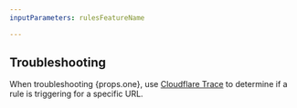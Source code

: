 ```yaml
---
inputParameters: rulesFeatureName

---
```



## Troubleshooting

When troubleshooting {props.one}, use [Cloudflare Trace](/fundamentals/basic-tasks/trace-request/) to determine if a rule is triggering for a specific URL.
